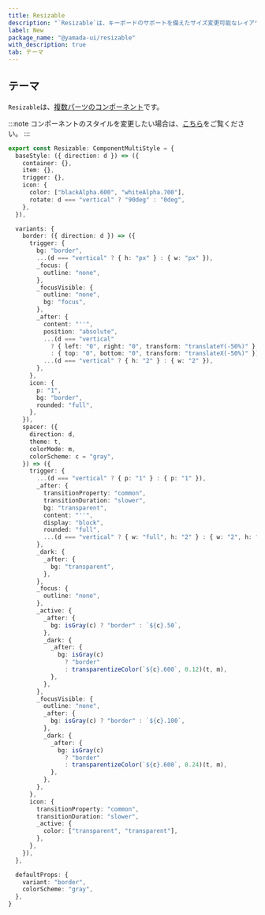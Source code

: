 ```yaml
---
title: Resizable
description: "`Resizable`は、キーボードのサポートを備えたサイズ変更可能なレイアウトコンポーネントです。"
label: New
package_name: "@yamada-ui/resizable"
with_description: true
tab: テーマ
---
```


## テーマ

`Resizable`は、[複数パーツのコンポーネント](/styled-system/theming/component-style#複数パーツのコンポーネント)です。

:::note
コンポーネントのスタイルを変更したい場合は、[こちら](/styled-system/theming/customize-theme#コンポーネントのスタイルを変更する)をご覧ください。
:::

```ts
export const Resizable: ComponentMultiStyle = {
  baseStyle: ({ direction: d }) => ({
    container: {},
    item: {},
    trigger: {},
    icon: {
      color: ["blackAlpha.600", "whiteAlpha.700"],
      rotate: d === "vertical" ? "90deg" : "0deg",
    },
  }),

  variants: {
    border: ({ direction: d }) => ({
      trigger: {
        bg: "border",
        ...(d === "vertical" ? { h: "px" } : { w: "px" }),
        _focus: {
          outline: "none",
        },
        _focusVisible: {
          outline: "none",
          bg: "focus",
        },
        _after: {
          content: "''",
          position: "absolute",
          ...(d === "vertical"
            ? { left: "0", right: "0", transform: "translateY(-50%)" }
            : { top: "0", bottom: "0", transform: "translateX(-50%)" }),
          ...(d === "vertical" ? { h: "2" } : { w: "2" }),
        },
      },
      icon: {
        p: "1",
        bg: "border",
        rounded: "full",
      },
    }),
    spacer: ({
      direction: d,
      theme: t,
      colorMode: m,
      colorScheme: c = "gray",
    }) => ({
      trigger: {
        ...(d === "vertical" ? { p: "1" } : { p: "1" }),
        _after: {
          transitionProperty: "common",
          transitionDuration: "slower",
          bg: "transparent",
          content: "''",
          display: "block",
          rounded: "full",
          ...(d === "vertical" ? { w: "full", h: "2" } : { w: "2", h: "full" }),
        },
        _dark: {
          _after: {
            bg: "transparent",
          },
        },
        _focus: {
          outline: "none",
        },
        _active: {
          _after: {
            bg: isGray(c) ? "border" : `${c}.50`,
          },
          _dark: {
            _after: {
              bg: isGray(c)
                ? "border"
                : transparentizeColor(`${c}.600`, 0.12)(t, m),
            },
          },
        },
        _focusVisible: {
          outline: "none",
          _after: {
            bg: isGray(c) ? "border" : `${c}.100`,
          },
          _dark: {
            _after: {
              bg: isGray(c)
                ? "border"
                : transparentizeColor(`${c}.600`, 0.24)(t, m),
            },
          },
        },
      },
      icon: {
        transitionProperty: "common",
        transitionDuration: "slower",
        _active: {
          color: ["transparent", "transparent"],
        },
      },
    }),
  },

  defaultProps: {
    variant: "border",
    colorScheme: "gray",
  },
}
```
